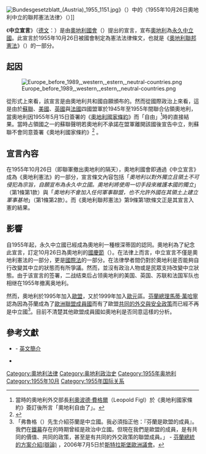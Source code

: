 {{copyedit|time=2018-07-29T22:35:50+00:00}}
[[Image:Bundesgesetzblatt_(Austria)_1955_1151.jpg|thumb]]》（{{lang|de|Bundesgesetzblatt für die Republik Österreich}}）中的〈1955年10月26日奧地利中立的聯邦憲法法律〉（''{{lang|de|Bundesverfassungsgesetz vom 26. Oktober 1955 über die Neutralität Österreichs}}''）]]

《'''中立宣言'''》（[[德文|德文]]：'''{{lang|de|Neutralität}}'''）是由[[奧地利國會|奧地利國會]]（{{lang|de|Österreichisches Parlament}}）提出的宣言，宣布[[奧地利|奧地利]]為[[永久中立國|永久中立國]]。此宣言於1955年10月26日被國會制定為憲法法律條文，也就是《[[奧地利聯邦憲法|奧地利聯邦憲法]]》（{{lang|de|Österreichische Bundesverfassung}}）的一部分。

==起因==
[[Image:Europe_before_1989,_western,_estern,_neutral-countries.png|thumb]]

{{seealso|奧地利國家條約}}

從形式上來看，該宣言是由奧地利共和國自願頒布的。然而從國際政治上來看，這是由於[[蘇聯|蘇聯]]、[[美國|美國]]、[[英國|英國]]與[[法國|法國]]四國盟軍於1945年至1955年間聯合佔領奧地利，當奧地利因1955年5月15日簽署的《[[奧地利國家條約|奧地利國家條約]]》而「自由」<ref>當時的奧地利外交部長[[利奧波德·費格爾|利奧波德·費格爾]]（Leopold Figl）於《奧地利國家條約》簽訂後所言「奧地利自由了」。</ref>時的直接結果。當時占領國之一的蘇聯聲明若奧地利不承諾在盟軍離開該國後宣告中立，則蘇聯不會同意簽署《奧地利國家條約》<ref>{{de}}{{cite journal en |last=Ginther |first=Konrad |authorlink= |coauthors= |year=1975 |month= |title=''Neutralität und Neutralitätspolitik Die österreichische Neutralität zwischen Schweizer Muster und sowjetischer Koexistenzdoktrin'' |journal=Forschungen aus Staat und Recht |volume= 31 |issue= |pages=168 |id= |url= |accessdate= |quote= |publisher=Vienna: Springer Verlag }}</ref>
。

==宣言內容==
在1955年10月26日（即聯軍撤出奧地利的隔天），奧地利國會即通過《中立宣言》成為《奧地利憲法》的一部分，宣言條文內容包括「''奧地利以對外獨立且領土不可侵犯為宗旨，自願宣布為永久中立國。奧地利將使用一切手段來維護本國的獨立''」（第1條第1款）與「''奧地利不會加入任何軍事聯盟，也不允許外國在其領土上建立軍事基地''」（第1條第2款）。而《奧地利聯邦憲法》第9條第1款條文正是其宣言入憲的結果。

==影響==
自1955年起，永久中立國已經成為奧地利一種根深蒂固的認同。奧地利為了紀念此宣言，訂定10月26日為奧地利的[[國慶日|國慶節]]（{{lang|de|Nationalfeiertag}}）。在法律上而言，中立宣言不僅是奧地利憲法的一部分，更是[[國際法|國際法]]的一部分。在法律學者間仍對於奧地利是否能夠自行改變其中立的狀態而有所爭議。然而，並沒有政治人物或是民眾支持改變中立狀態。由于该宣言的签署，二战结束后占领奥地利的美国、英国、苏联和法国军队也相继在1955年撤离奥地利。

然而，奧地利於1995年加入[[歐盟|歐盟]]，又於1999年加入[[歐元|歐元]]區。[[芬蘭總理列表|芬蘭總理]][[馬蒂·萬哈寧|馬蒂·萬哈寧]]認為因為芬蘭成為了[[歐洲聯盟成員國|歐洲聯盟成員國]]而有了歐盟[[共同外交與安全政策|共同的外交與安全政策]]而已經不再是中立國<ref>「弗魯格（{{lang|de|Pflüger}}）先生介紹芬蘭是中立國。我必須指正他：『芬蘭是歐盟的成員』。我們在[[鐵幕|鐵幕]]存在的時期曾經是政治中立國。但現在我們是歐盟的成員，是有共同的價值、共同的政策，甚至是有共同的外交政策的聯盟成員。」 - {{en}}[http://www.europarl.europa.eu/sides/getDoc.do?pubRef=-//EP//TEXT+CRE+20060705+ITEM-002+DOC+XML+V0//EN&language=EN 芬蘭總統的方案介紹(辯論)] {{Wayback|url=http://www.europarl.europa.eu/sides/getDoc.do?pubRef=-%2F%2FEP%2F%2FTEXT+CRE+20060705+ITEM-002+DOC+XML+V0%2F%2FEN&language=EN |date=20151017223024 }}，2006年7月5日於[[斯特拉斯堡|斯特拉斯堡]][[歐洲議會|歐洲議會]]。</ref>。目前不清楚其他歐盟成員國如奧地利是否同意這樣的分析。

==參考文獻==
{{reflist}}
*{{de}}{{cite book |author=Rolf Steininger |authorlink=:en:Rolf Steininger |coauthors= |title=''Der Staatsvertrag. Österreich im Schatten von deutscher Frage und Kaltem Krieg 1938-1955'' |year=2005 |publisher=StudienVerlag, Innsbruck-Wien-Bozen |location= |isbn=3706540177 }} - [http://www.rolfsteininger.at/staatsvertrag.html 英文簡介]{{Wayback|url=http://www.rolfsteininger.at/staatsvertrag.html |date=20101227092927 }}
*{{de}}{{cite book |author=Manfried Rauchensteiner |authorlink=:de:Manfried Rauchensteiner |coauthors= |title=''Stalinplatz 4. Österreich unter alliierter Besatzung'' |year=2005 |publisher=Edition Steinbauer, Wien |location= |isbn=390249400X }}

[[Category:奧地利法律|Category:奧地利法律]]
[[Category:奥地利政治史|Category:奥地利政治史]]
[[Category:1955年奥地利|Category:1955年奥地利]]
[[Category:1955年10月|Category:1955年10月]]
[[Category:1955年国际关系|Category:1955年国际关系]]